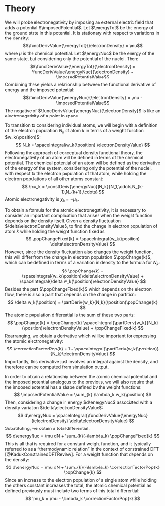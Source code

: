 # Theory

We will probe electronegativity by imposing an external electric field that adds a potential $\imposedPotential$.
Let $\energyTot$ be the energy of the ground state in this potential.
It is stationary with respect to variations in the density:
$$\funcDerivValue{\energyTot}{\electronDensity} = \mu$$
where $\mu$ is the chemical potential.
Let $\energyNuc$ be the energy of the same state, but considering only the potential of the nuclei.
Then:
$$\funcDerivValue{\energyTot}{\electronDensity} 
  = \funcDerivValue{\energyNuc}{\electronDensity} + \imposedPotentialValue$$
Combining these yields a relationship between the functional derivative of energy and the imposed potential:
$$\funcDerivValue{\energyNuc}{\electronDensity} 
  = \mu - \imposedPotentialValue$$
The negative of $\funcDerivValue{\energyNuc}{\electronDensity}$ is like an electronegativity of a point in space.

To transition to considering individual atoms, we will begin with a definition of the electron population $N_k$ of atom $k$ in terms of a weight function $w_k(\position)$:
$$
N_k = \spaceIntegral{w_k(\position) \electronDensityValue}
$$
Following the approach of conceptual density functional theory, the electronegativity of an atom will be defined in terms of the chemical potential.
The chemical potential of an atom will be defined as the derivative of the energy of the system, considering only the potential of the nuclei, with respect to the electron population of that atom, while holding the electron populations of all other atoms constant:
$$
\mu_k 
  = \constDeriv{\energyNuc}{N_k}{N_1,\cdots,N_{k-1},N_{k+1},\cdots}
$$
Atomic electronegativity is $\chi_k = - \mu_k$.

To obtain a formula for the atomic electronegativity, it is necessary to consider an important complication that arises when the weight function depends on the density itself.
Given a density fluctuation $\delta\electronDensityValue$, to find the change in electron population of atom $k$ while holding the weight function fixed as
$$
\popChangeFixed{k} 
  = \spaceIntegral{w_k(\position) \delta\electronDensityValue}
$$
However, since the density fluctuation also changes the weight function, this will differ from the change in electron population $\popChange{k}$, which can be defined in terms of a variation in density to the formula for $N_k$:
$$
\popChange{k} 
  = \spaceIntegral{w_k(\position)\delta\electronDensityValue} 
  + \spaceIntegral{\delta w_k(\position)\electronDensityValue}
$$
Besides the part $\popChangeFixed{k}$ which depends on the electron flow, there is also a part that depends on the change in partition:
$$
\delta w_k(\position) 
  = \partDeriv{w_k}{N_k}(\position)\popChange{k}
$$
The atomic population differential is the sum of these two parts:
$$
\popChange{k} 
  = \popChange{k} \spaceIntegral{\partDeriv{w_k}{N_k}(\position)\electronDensityValue} 
  + \popChangeFixed{k}
$$
Rearranging, we obtain a derivative which will be important for expressing the atomic electronegativity:
$$
\correctionFactorPop{k} 
  = 1 
  - \spaceIntegral{\partDeriv{w_k(\position)}{N_k}\electronDensityValue}
$$
Importantly, this derivative just involves an integral against the density, and therefore can be computed from simulation output.

In order to obtain a relationship between the atomic chemical potential and the imposed potential analogous to the previous, we will also require that the imposed potential has a shape defined by the weight functions:
$$
\imposedPotentialValue 
  = \sum_{k} \lambda_k w_k(\position)
$$
Then, considering a change in energy $d\energyNuc$ associated with a density variation $\delta\electronDensityValue$:
$$
d\energyNuc 
  = \spaceIntegral{\funcDerivValue{\energyNuc}{\electronDensity} \delta\electronDensityValue}
$$
Substituting, we obtain a total differential:
$$
d\energyNuc 
  = \mu dN 
  + \sum_{k}(-\lambda_k) \popChangeFixed{k}
$$
This is all that is required for a constant weight function, and is typically referred to as a "thermodynamic relation" in the context of constrained DFT [@KadukConstrainedDFTReview].
For a weight function that depends on the density:
$$
d\energyNuc 
  = \mu dN 
  + \sum_{k}(-\lambda_k) \correctionFactorPop{k} \popChange{k}
$$
Since an increase to the electron population of a single atom while holding the others constant increases the total, the atomic chemical potential as defined previously must include two terms of this total differential:
$$
\mu_k 
  = \mu 
  - \lambda_k \correctionFactorPop{k}
$$
